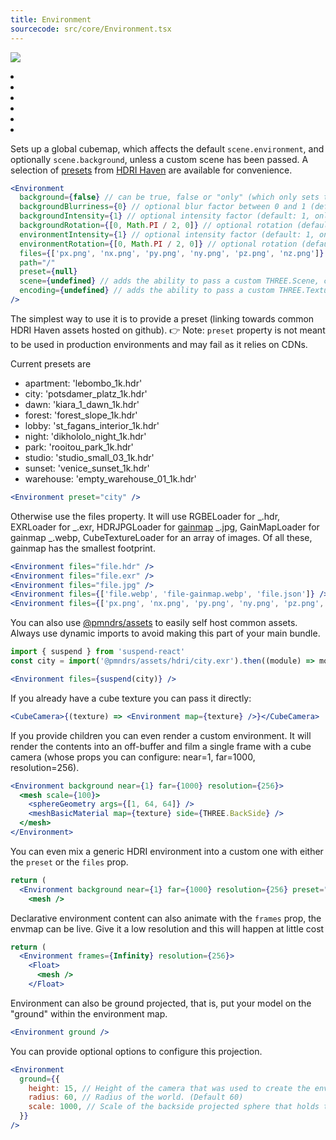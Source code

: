 ```yaml
---
title: Environment
sourcecode: src/core/Environment.tsx
---
```


[![](https://img.shields.io/badge/-storybook-%23ff69b4)](https://drei.pmnd.rs/?path=/story/staging-environment--environment-story)

<Grid cols={4}>
  <li>
    <Codesandbox id="t4l0f" />
  </li>
  <li>
    <Codesandbox id="mih0lx" />
  </li>
  <li>
    <Codesandbox id="e662p3" />
  </li>
  <li>
    <Codesandbox id="lwo219" />
  </li>
  <li>
    <Codesandbox id="q48jgy" />
  </li>
  <li>
    <Codesandbox id="0c5hv9" />
  </li>
</Grid>

Sets up a global cubemap, which affects the default `scene.environment`, and optionally `scene.background`, unless a custom scene has been passed. A selection of [presets](src/helpers/environment-assets.ts) from [HDRI Haven](https://hdrihaven.com/) are available for convenience.

```jsx
<Environment
  background={false} // can be true, false or "only" (which only sets the background) (default: false)
  backgroundBlurriness={0} // optional blur factor between 0 and 1 (default: 0, only works with three 0.146 and up)
  backgroundIntensity={1} // optional intensity factor (default: 1, only works with three 0.163 and up)
  backgroundRotation={[0, Math.PI / 2, 0]} // optional rotation (default: 0, only works with three 0.163 and up)
  environmentIntensity={1} // optional intensity factor (default: 1, only works with three 0.163 and up)
  environmentRotation={[0, Math.PI / 2, 0]} // optional rotation (default: 0, only works with three 0.163 and up)
  files={['px.png', 'nx.png', 'py.png', 'ny.png', 'pz.png', 'nz.png']}
  path="/"
  preset={null}
  scene={undefined} // adds the ability to pass a custom THREE.Scene, can also be a ref
  encoding={undefined} // adds the ability to pass a custom THREE.TextureEncoding (default: THREE.sRGBEncoding for an array of files and THREE.LinearEncoding for a single texture)
/>
```

The simplest way to use it is to provide a preset (linking towards common HDRI Haven assets hosted on github). 👉 Note: `preset` property is not meant to be used in production environments and may fail as it relies on CDNs.

Current presets are

- apartment: 'lebombo_1k.hdr'
- city: 'potsdamer_platz_1k.hdr'
- dawn: 'kiara_1_dawn_1k.hdr'
- forest: 'forest_slope_1k.hdr'
- lobby: 'st_fagans_interior_1k.hdr'
- night: 'dikhololo_night_1k.hdr'
- park: 'rooitou_park_1k.hdr'
- studio: 'studio_small_03_1k.hdr'
- sunset: 'venice_sunset_1k.hdr'
- warehouse: 'empty_warehouse_01_1k.hdr'

```jsx
<Environment preset="city" />
```

Otherwise use the files property. It will use RGBELoader for _.hdr, EXRLoader for _.exr, HDRJPGLoader for [gainmap](https://github.com/MONOGRID/gainmap-js) _.jpg, GainMapLoader for gainmap _.webp, CubeTextureLoader for an array of images. Of all these, gainmap has the smallest footprint.

```jsx
<Environment files="file.hdr" />
<Environment files="file.exr" />
<Environment files="file.jpg" />
<Environment files={['file.webp', 'file-gainmap.webp', 'file.json']} />
<Environment files={['px.png', 'nx.png', 'py.png', 'ny.png', 'pz.png', 'nz.png']} />
```

You can also use [@pmndrs/assets](https://github.com/pmndrs/assets) to easily self host common assets. Always use dynamic imports to avoid making this part of your main bundle.

```jsx
import { suspend } from 'suspend-react'
const city = import('@pmndrs/assets/hdri/city.exr').then((module) => module.default)

<Environment files={suspend(city)} />
```

If you already have a cube texture you can pass it directly:

```jsx
<CubeCamera>{(texture) => <Environment map={texture} />}</CubeCamera>
```

If you provide children you can even render a custom environment. It will render the contents into an off-buffer and film a single frame with a cube camera (whose props you can configure: near=1, far=1000, resolution=256).

```jsx
<Environment background near={1} far={1000} resolution={256}>
  <mesh scale={100}>
    <sphereGeometry args={[1, 64, 64]} />
    <meshBasicMaterial map={texture} side={THREE.BackSide} />
  </mesh>
</Environment>
```

You can even mix a generic HDRI environment into a custom one with either the `preset` or the `files` prop.

```jsx
return (
  <Environment background near={1} far={1000} resolution={256} preset="warehouse">
    <mesh />
```

Declarative environment content can also animate with the `frames` prop, the envmap can be live. Give it a low resolution and this will happen at little cost

```jsx
return (
  <Environment frames={Infinity} resolution={256}>
    <Float>
      <mesh />
    </Float>
```

Environment can also be ground projected, that is, put your model on the "ground" within the environment map.

```jsx
<Environment ground />
```

You can provide optional options to configure this projection.

```jsx
<Environment
  ground={{
    height: 15, // Height of the camera that was used to create the env map (Default: 15)
    radius: 60, // Radius of the world. (Default 60)
    scale: 1000, // Scale of the backside projected sphere that holds the env texture (Default: 1000)
  }}
/>
```
